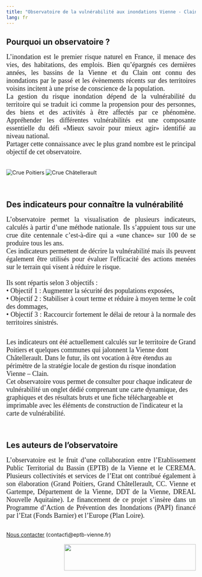 ```yaml
---
title: "Observatoire de la vulnérabilité aux inondations Vienne - Clain"
lang: fr
---
```


## Pourquoi un observatoire ?

```{=html}

<p align="justify">

<font size="4.5px" face="calibri"> L’inondation est le premier risque naturel en France, il menace des vies, des habitations, des emplois. Bien qu’épargnés ces dernières années, les bassins de la Vienne et du Clain ont connu des inondations par le passé et les évènements récents sur des territoires voisins incitent à une prise de conscience de la population.<br> La gestion du risque inondation dépend de la vulnérabilité du territoire qui se traduit ici comme la propension pour des personnes, des biens et des activités à être affectés par ce phénomène. Appréhender les différentes vulnérabilités est une composante essentielle du défi «Mieux savoir pour mieux agir» identifié au niveau national.<br> Partager cette connaissance avec le plus grand nombre est le principal objectif de cet observatoire.<br><br> </font>

</p>
<div id="photos_crues">
<img src="Images/crue_poitiers.jpg" alt="Crue Poitiers" />
<img src="Images/crue_chatellerault.jpg" alt="Crue Châtellerault"/>
</div>
<br/><br/>
```

## Des indicateurs pour connaître la vulnérabilité

```{=html}
<p align="justify">

<font size="4.5px" face="calibri"> L’observatoire permet la visualisation de plusieurs indicateurs, calculés à partir d’une méthode nationale. Ils s’appuient tous sur une crue dite centennale c’est-à-dire qui a «une chance» sur 100 de se produire tous les ans.<br> Ces indicateurs permettent de décrire la vulnérabilité mais ils peuvent également être utilisés pour évaluer l'efficacité des actions menées sur le terrain qui visent à réduire le risque.<br><br> Ils sont répartis selon 3 objectifs : <br> • Objectif 1 : Augmenter la sécurité des populations exposées, <br> • Objectif 2 : Stabiliser à court terme et réduire à moyen terme le coût des dommages, <br> • Objectif 3 : Raccourcir fortement le délai de retour à la normale des territoires sinistrés. <br> </font>

</p>

<br> <font size="4.5px" face="calibri"> Les indicateurs ont été actuellement calculés sur le territoire de Grand Poitiers et quelques communes qui jalonnent la Vienne dont Châtellerault. Dans le futur, ils ont vocation à être étendus au périmètre de la stratégie locale de gestion du risque inondation Vienne – Clain.<br> Cet observatoire vous permet de consulter pour chaque indicateur de vulnérabilité un onglet dédié comprenant une carte dynamique, des graphiques et des résultats bruts et une fiche téléchargeable et imprimable avec les éléments de construction de l'indicateur et la carte de vulnérabilité. </font>

</p>
```

<br>

## Les auteurs de l’observatoire

```{=html}
<p align="justify">

<font size="4.5px" face="calibri"> L’observatoire est le fruit d’une collaboration entre l’Etablissement Public Territorial du Bassin (EPTB) de la Vienne et le CEREMA. Plusieurs collectivités et services de l’Etat ont contribué également à son élaboration (Grand Poitiers, Grand Châtellerault, CC. Vienne et Gartempe, Département de la Vienne, DDT de la Vienne, DREAL Nouvelle Aquitaine). Le financement de ce projet s’insère dans un Programme d’Action de Prévention des Inondations (PAPI) financé par l’Etat (Fonds Barnier) et l’Europe (Plan Loire). <br></font>

</p>

<br> <a href="mailto:contact@eptb-vienne.fr" target=_blank><i class="fa fa-comments fa-1x"></i>Nous contacter</a> (contact\@eptb-vienne.fr) <br><br> <img src="Images/logo_financeurs.png" height="70px" width="350px" align="right"/>
```
